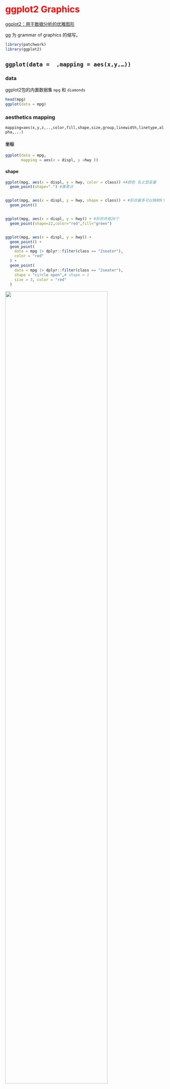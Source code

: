 # ggplot2 Graphics {#sec-ggplot2 style="color:red"}

[ggplot2：用于数据分析的优雅图形](https://ggplot2-book.org/mastery)

gg 为 grammar of graphics 的缩写。

```r
library(patchwork)
library(ggplot2)
```

## `ggplot(data =  ,mapping = aes(x,y,…))`

### data

ggplot2包的内置数据集 `mpg` 和 `diamonds`

```r
head(mpg)
ggplot(data = mpg)
```

### aesthetics mapping

`mapping=aes(x,y,z,..,color,fill,shape,size,group,linewidth,linetype,alpha,...)`

#### 坐标

```r
ggplot(data = mpg,
       mapping = aes(x = displ, y =hwy ))
```

#### shape

```r
ggplot(mpg, aes(x = displ, y = hwy, color = class)) +#颜色 名义型变量
  geom_point(shape=".") #像素点


ggplot(mpg, aes(x = displ, y = hwy, shape = class)) + #形状最多可以映射6个
  geom_point()


ggplot(mpg, aes(x = displ, y = hwy)) + #形状共有26个
  geom_point(shape=22,color="red",fill="green")


ggplot(mpg, aes(x = displ, y = hwy)) + 
  geom_point() + 
  geom_point(
    data = mpg |> dplyr::filter(class == "2seater"), 
    color = "red"
  ) +
  geom_point(
    data = mpg |> dplyr::filter(class == "2seater"), 
    shape = "circle open",# shape = 1
    size = 3, color = "red"
  )
```

![](images/shape.png){fig-align="center" width="80%"}

```r
ggplot(mpg, aes(x = displ, y = hwy, size =cty)) +#大小 有序型变量
  geom_point()

ggplot(mpg, aes(x = displ, y = hwy, alpha = cty)) +#透明度 有序型变量
  geom_point(color="red") #更改外观
ggplot(mpg, aes(x = displ, y = hwy, linetype = drv)) + #线条类型
  geom_smooth()

ggplot(mpg, aes(x = displ, y = hwy, linewidth = drv)) + #线条粗细
  geom_smooth()
```

## geometry

-   Graphical primitives:

    -   `geom_blank()`: display nothing. Most useful for adjusting axes limits using data.

    -   `geom_point()`: points.

    -   `geom_path()`: paths.

    -   `geom_ribbon()`: ribbons, a path with vertical thickness.

    -   `geom_segment()`: a line segment, specified by start and end position.

    -   `geom_rect()`: rectangles.

    -   `geom_polygon()`: filled polygons.

    -   `geom_text()`: text.

<!-- -->

-   One variable:

    -   Discrete:

        -   `geom_bar()`: display distribution of discrete variable.

    -   Continuous:

        -   `geom_histogram()`: bin and count continuous variable, display with bars.

        -   `geom_density()`: smoothed density estimate.

        -   `geom_dotplot()`: stack individual points into a dot plot.

        -   `geom_freqpoly()`: bin and count continuous variable, display with lines.

-   Two variables:

    -   Both continuous:

        -   `geom_point()`: scatterplot.

        -   `geom_quantile()`: smoothed quantile regression.

        -   `geom_rug()`: marginal rug plots.

        -   `geom_smooth()`: smoothed line of best fit.

        -   `geom_text()`: text labels.

    -   Show distribution:

        -   `geom_bin2d()`: bin into rectangles and count.

        -   `geom_density2d()`: smoothed 2d density estimate.

        -   `geom_hex()`: bin into hexagons and count.

    -   At least one discrete:

        -   `geom_count()`: count number of point at distinct locations

        -   `geom_jitter()`: randomly jitter overlapping points.

    -   One continuous, one discrete:

        -   `geom_bar(stat = "identity")`: a bar chart of precomputed summaries.

        -   `geom_boxplot()`: boxplots.

        -   `geom_violin()`: show density of values in each group.

    -   One time, one continuous:

        -   `geom_area()`: area plot.

        -   `geom_line()`: line plot.

        -   `geom_step()`: step plot.

    -   Display uncertainty:

        -   `geom_crossbar()`: vertical bar with center.

        -   `geom_errorbar()`: error bars.

        -   `geom_linerange()`: vertical line.

        -   `geom_pointrange()`: vertical line with center.

    -   Spatial:

        -   `geom_map()`: fast version of for map data.`geom_polygon()`

-   Three variables:

    -   `geom_contour()`: contours.

    -   `geom_tile()`: tile the plane with rectangles.

    -   `geom_raster()`: fast version of for equal sized tiles.`geom_tile()`

```r
df <- data.frame(
  x = c(3, 1, 5), 
  y = c(2, 4, 6), 
  label = c("a","b","c")
)

p <- ggplot(df, aes(x, y, label = label)) + 
  labs(x = NULL, y = NULL) + # Hide axis label
  theme(plot.title = element_text(size = 12)) # Shrink plot title

(p + geom_point() + ggtitle("point") +
        p + geom_text() + ggtitle("text") +
        p + geom_bar(stat = "identity") + ggtitle("bar") )/
(p + geom_tile() + ggtitle("tile") +
     p + geom_raster() + ggtitle("raster")+
     p + geom_line() + ggtitle("line")) /
(p + geom_area() + ggtitle("area") +
    p + geom_path() + ggtitle("path") +
    p + geom_polygon() + ggtitle("polygon"))
```

### X=连续型变量

#### geom_point

```r
ggplot(data = mpg) + 
    geom_point(mapping = aes(x=displ,y=hwy),
               stat = "identity",position = "identity")
```

```r
ggplot(mpg, aes(displ,hwy)) +
    geom_point() |
    
    ggplot(mpg, aes(displ,hwy)) +
    geom_point(aes(size = displ/10)) + 
    scale_size_area(name="displ/10")
```

#### geom_line

```r
economics |> head()

ggplot(economics,aes(date,pop))+
    geom_line()+
    scale_x_date()

```

#### geom_smooth

```r
q <- ggplot(mpg, aes(displ, hwy)) +
    geom_point()

q+geom_smooth(method = "loess",span = 0.2,se=T) # loess 平滑局部回归   small n
                                   #span 0非常摆动，1不那么摆动

q+ geom_smooth(span = 1)  #不很摆动

library(MASS)
q+geom_smooth(method = "rlm")   # robust linear model  稳健线性模型

library(mgcv)
q+ geom_smooth(method = "gam", formula = y ~ s(x)) # gam 广义相加模型   n>1000
```

```r
binomial_smooth <- function(...) {
  geom_smooth(method = "glm", method.args = list(family = "binomial"), ...)
}



ggplot(rpart::kyphosis,aes(Age,as.numeric(Kyphosis)-1))+
    geom_point()+
    binomial_smooth()



```

#### geom_histogram

```r
ggplot(mpg, aes(hwy)) + geom_histogram(binwidth = 2.5)


ggplot(mpg, aes(hwy)) +
  geom_histogram(binwidth = 1) |
ggplot(mpg, aes(hwy)) +
  geom_histogram(aes(weight = displ), binwidth = 1) # 加权

ggplot(data = mpg) + 
    geom_histogram(aes(x=displ,y=after_stat(density)),
                   stat = "bin",position = "stack",
                   binwidth = 0.5
                   ) +
    scale_y_continuous(labels=scales::percent) +
    geom_density(aes(x=displ,y=after_stat(density)),
                 color="red", linewidth=1)



```

#### geom_bin2d()

```r
smaller <- diamonds |> 
  dplyr::filter(carat < 3)
ggplot(smaller, aes(x = carat, y = price)) +
  geom_bin2d()

# install.packages("hexbin")
ggplot(smaller, aes(x = carat, y = price)) +
  geom_hex()
```

#### geom_freqpoly

```r
ggplot(mpg, aes(hwy)) + 
  geom_freqpoly(binwidth = 2.5)
```

#### geom_density

```r

p <- ggplot(data = mpg)
p + geom_density(aes(displ,fill=drv),
                 stat = "density",position = "identity",
                 alpha=0.3
                 )+
    scale_y_continuous(labels = scales::percent)+
    labs(fill="图例名")+
    theme(legend.position = "top")

```

#### geom_rug

y→`sides="r","l"`

x→`sides="b","t"`

```r
p + geom_rug(aes(x=displ,y=hwy),
           sides = "br",color="brown")
```

#### geom_jitter

```r
p + geom_jitter(mapping = aes(x=displ,y=hwy),
               stat = "identity",position = "jitter")
```

### X=离散型变量

#### geom_bar

```r
ggplot(data = mpg) + 
    geom_bar(mapping = aes(x=factor(cyl),fill=drv),
             stat = "count",position = "stack") |
ggplot(data = mpg) + 
    geom_bar(mapping = aes(x=factor(cyl),fill=drv),
             position = "dodge")


ggplot(data = mpg) + 
    geom_col(mapping = aes(x=factor(cyl),y=hwy,fill=drv),
             position = "stack") |

ggplot(data = mpg) + 
    geom_col(mapping = aes(x=factor(cyl),y=hwy,fill=drv),
             position = "fill")+
    scale_y_continuous(labels = scales::label_percent())
```

有序条形图

```r
ggplot(mpg, aes(x = fct_infreq(class))) +  #降序条形图
  geom_bar()
```

#### geom_errorbar

-   geom_errorbarh

-   geom_linerange

-   geom_crossbar

-   geom_pointrange

```r
y <- c(18, 11, 16)
df <- data.frame(x = 1:3, y = y, se = c(1.2, 0.5, 1.0))

base <- ggplot(df, aes(x, y, ymin = y - se, ymax = y + se))
(base + geom_errorbar()|
base + geom_linerange()|
base + geom_ribbon())/
(base + geom_crossbar()|
base + geom_pointrange()|
base + geom_smooth(stat = "identity"))
```

```r
read_csv("data/g.csv") |> 
    summarise(
        mean=mean(liverweight),
        sd=sd(liverweight),
        .by=treatment
  ) |> 
    ggplot(aes(treatment,mean,fill=treatment))+
    geom_bar(stat = "identity")+
    geom_errorbar(aes(ymin=mean-sd,ymax=mean+sd),width=.2)
```

#### geom_dotplot

```r
ggplot(mpg)+geom_dotplot(mapping = aes(x=drv,y=hwy),
                 position = "identity",
                 stackdir = "center",binaxis = 'y',# stacking along y axis
                 fill="red",binwidth = 0.7)
```

#### geom_boxplot

```r
ggplot(mpg) + geom_boxplot(mapping = aes(x=drv,y=hwy),
             stat = "boxplot",position = "dodge",
             notch=TRUE, varwidth=TRUE,
             width=0.1,fill="green"
            )+
    geom_violin(aes(x=drv,y=hwy),alpha=0.2)

```

#### geom_violin

```r
ggplot(mpg) + geom_violin(mapping = aes(x=drv,y=hwy),
             stat = "ydensity",position = "dodge")
```

#### geom_tile

```r
# 设置随机数种子以确保结果的可重复性  
set.seed(10)  
  
# 生成随机数据集  
mydata <- tibble(  
  year = 2000:2024,  
  lung = runif(25),  
  liver = runif(25), 
  bone = runif(25),  
  luk = runif(25),  
  eso = runif(25),  
  gas = runif(25),   
  eye = runif(25),  
  brain = runif(25),  
  pan = runif(25),  
  kidney = runif(25),  
  breast= runif(25),  
)  |> pivot_longer(cols = -1,
                   names_to = "cancer",
                   values_to = "morbidity")

ggplot(mydata, aes(year, cancer)) +  
  geom_tile(aes(fill =morbidity)) +  
  scale_fill_gradient(low = "white", high = "red")

```

### 统计变换 statistical transformations

stat_bin()：geom_bar()，geom_freqpoly()，geom_histogram()

stat_bin2d()：geom_bin2d()

stat_bindot()：geom_dotplot()

stat_binhex()：geom_hex()

stat_boxplot()：geom_boxplot()

stat_contour()：geom_contour()

stat_quantile()：geom_quantile()

stat_smooth()：geom_smooth()

stat_sum()：geom_count()

stat_ecdf()：计算经验累积分布图。

stat_function()：根据 x 值的函数计算 y 值。

stat_summary()：将 Y 值汇总到不同的 X 值。

stat_summary2d() ：汇总分箱值。

stat_summary_hex()

stat_qq()：对分位数-分位数图执行计算。

stat_spoke()：将角度和半径转换为位置。

stat_unique()：删除重复的行。

```r
ggplot(diamonds) + 
  stat_summary(
    aes(x = cut, y = depth),
    geom = "errorbar",
    fun.min = min,
    fun.max = max,
    fun = mean
  )

ggplot(mpg, aes(trans, cty)) + 
    geom_point() + 
    stat_summary(geom = "point", fun = "mean", colour = "red", size = 4)
```

### 位置调整 position adjustments

#### 条

```r
ggplot(mpg, aes(x = drv, fill = class)) + 
  geom_bar(alpha = 1/5, position = "identity")|

ggplot(mpg, aes(x = drv, color = class)) + 
  geom_bar(fill = NA, position = "identity")

ggplot(mpg, aes(x = drv, fill = class)) + 
  geom_bar(position = "fill")|

ggplot(mpg, aes(x = drv, fill = class)) + 
  geom_bar(position = "dodge")
```

#### 点

position_nudge()：按固定偏移量移动点。

position_jitter()：为每个位置添加一点随机噪音。

position_jitterdodge()：躲避组内的点，然后添加一点随机噪音。

```r
ggplot(mpg, aes(x = factor(cyl), y = hwy)) + 
  geom_point(position = "identity") |
ggplot(mpg, aes(x = factor(cyl), y = hwy)) + 
  geom_point(position = "jitter")

ggplot(mpg, aes(x = factor(cyl), y = hwy)) + 
  geom_point(position =position_nudge(x=0.1,y=0))|
ggplot(mpg, aes(x = factor(cyl), y = hwy,color=factor(cyl))) + 
  geom_point(position = position_jitterdodge())

```

## 坐标系 coordinate

默认坐标系是笛卡尔坐标系

```r
bar <- ggplot(data = diamonds) + 
  geom_bar(
    mapping = aes(x = clarity, fill = clarity), 
    show.legend = FALSE,
    width = 1
  ) + 
  theme(aspect.ratio = 1)
bar
bar + coord_cartesian() |#笛卡尔坐标
bar + coord_flip()| #水平条形图
bar + coord_polar()#极坐标
```

## 坐标轴 axis

### 变换

```r

ggplot(mpg, aes(log10(cty),hwy)) +
    geom_point()+
    scale_x_log10()

```

### limits

```r
ggplot(mpg, aes(displ, hwy)) +
    geom_point(na.rm = TRUE) | 
ggplot(mpg, aes(displ, hwy)) +
    geom_point(na.rm = TRUE) +
    xlim(5, 6) +
    ylim(10, 25)

ggplot(mpg, aes(drv, hwy)) +
    geom_jitter(width = 0.25, na.rm = TRUE) +
    xlim("f", "r") +
    ylim(25, NA)
```

```r
# filter
mpg |>
  dplyr::filter(displ >= 5 & displ <= 6 & hwy >= 10 & hwy <= 25) |>
  ggplot(aes(x = displ, y = hwy)) +
  geom_point(aes(color = drv)) +
  geom_smooth(na.rm=TRUE)|
# limits
ggplot(mpg, aes(x = displ, y = hwy)) +
  geom_point(aes(color = drv)) +
  geom_smooth(na.rm=TRUE) +
  scale_x_continuous(limits = c(5, 6)) +    #取子集
  scale_y_continuous(limits = c(10, 25))  
```

### zooming

调整绘制的数据,在每个刻度中设置`coord_cartesian(xlim= ,ylim= )`

```r
ggplot(mpg, aes(x = displ, y = hwy)) +
  geom_point(aes(color = drv)) +
  geom_smooth() |
    ggplot(mpg, aes(x = displ, y = hwy)) +
  geom_point(aes(color = drv)) +
  geom_smooth()+
  coord_cartesian(xlim = c(5, 6), ylim = c(10, 25))   #放大局部
```

### 共享

shared 坐标轴相同

```r
x_scale <- scale_x_continuous(limits = range(mpg$displ))
y_scale <- scale_y_continuous(limits = range(mpg$hwy))
col_scale <- scale_color_discrete(limits = unique(mpg$drv))
ggplot(mpg[mpg$class=="suv",], aes(x = displ, y = hwy, color = drv)) +
  geom_point() +
  x_scale +
  y_scale +
  col_scale|
ggplot(mpg[mpg$class=="compact",], aes(x = displ, y = hwy, color = drv)) +
  geom_point() +
  x_scale +
  y_scale +
  col_scale
```

## 标题 labels

```r
ggplot(mpg, aes(cty, hwy)) +
    geom_point(alpha = 1 / 3) +
    xlab("city driving (mpg)") +
    ylab("highway driving (mpg)")+
    ggtitle("主标题")

ggplot(mpg, aes(x = displ, y = hwy)) +
  geom_point(aes(color = class)) +
  geom_smooth(se = FALSE) +
  labs(
    x = "Engine displacement (L)",
    y = "Highway fuel economy (mpg)",
    color = "Car type", # 图例 美学映射color
    title = "Fuel efficiency generally decreases with engine size",
    subtitle = "Two seaters (sports cars) are an 
    exception because of their light weight",
    caption = "Data from fueleconomy.gov"
  )
```

## 注释 annotation

### 文本 text

```r
# 字体
df <- data.frame(x = 1, y = 3:1, family = c("sans", "serif", "mono"))
ggplot(df, aes(x, y)) + 
  geom_text(aes(label = family, family = family))

# 样式
df <- data.frame(x = 1, y = 3:1, face = c("plain", "bold", "italic"))
ggplot(df, aes(x, y)) + 
  geom_text(aes(label = face, fontface = face))

# 位置
df <- data.frame(
  x = c(1, 1, 2, 2, 1.5),
  y = c(1, 2, 1, 2, 1.5),
  text = c(
    "bottom-left", "top-left",  
    "bottom-right", "top-right", "center"
  )
)
ggplot(df, aes(x, y)) +
  geom_text(aes(label = text))|
ggplot(df, aes(x, y)) +
  geom_text(aes(label = text), vjust = "inward", hjust = "inward")


# 自定义
df <- data.frame(
  treatment = c("a", "b", "c"), 
  response = c(1.2, 3.4, 2.5)
)
ggplot(df, aes(treatment, response)) + 
  geom_point() + 
  geom_text(
    mapping = aes(label = paste0("(", response, ")")), 
    nudge_x = -0.3,
    nudge_y=.2
  ) 
```

```r
mtcars |>
    group_by(cyl,am) |> 
    summarise(n=n()) |> 
    mutate(pct = n / sum(n),
         lbls = scales::percent(pct)
         )|> 
    ggplot(aes(factor(cyl),pct,fill=factor(am)))+
    geom_bar(stat = "identity",position = "fill")+
    geom_text(mapping = aes(label=lbls),
              position = position_stack(vjust = 0.5),
              size=3
              )
```

```r
label_info <- mpg |>
    group_by(drv) |>
    arrange(desc(displ)) |>
    slice_head(n = 1)|>
    mutate(
        drive_type = case_when(       # vectorise multiple if_else () statements 
        drv == "f" ~ "front-wheel drive",
        drv == "r" ~ "rear-wheel drive",
        drv == "4" ~ "4-wheel drive")
        )|>
    dplyr::select(displ, hwy, drv, drive_type)

p <-ggplot(mpg, aes(x = displ, y = hwy, color = drv)) +
    geom_point(alpha = 0.3) +
    geom_smooth(method="lm",formula="y~x",se = FALSE) +
    theme(legend.position = "none")

p+  geom_text(#添加注释  geom_label 标签加背景框
    data = label_info, 
    aes(x = displ, y = hwy, label = drive_type),#label映射
    fontface = "bold", size = 5, nudge_y = 2
    )

p + ggrepel::geom_label_repel(                   
    data = label_info, 
    aes(x = displ, y = hwy, label = drive_type),
    fontface = "bold", size = 5, nudge_y = 2
  ) 


potential_outliers <- mpg |>
  dplyr::filter(hwy > 40 | (hwy > 20 & displ > 5))

ggplot(mpg, aes(x = displ, y = hwy)) +
  geom_point() +
  ggrepel::geom_text_repel(data = potential_outliers, aes(label = model)) +
  geom_point(data = potential_outliers, color = "red") +
  geom_point(
    data = potential_outliers,
    color = "red", size = 3, shape = "circle open"
  )
```

### markdown

```r
df <- data.frame(x = 1:3, y = 1:3)
base <- ggplot(df, aes(x, y)) + 
  geom_point() + 
  labs(x = "Axis title with *italics* and **boldface**")
base |
base + theme(axis.title.x = ggtext::element_markdown())  #ggtext::element_markdown
```

### 数学表达式

```r
tibble(
  x = 1:10,
  y = cumsum(x^2)) %>% 
  ggplot(aes(x, y)) +
  geom_point() +
  labs(
    x = quote(x[i]),
    y = quote(sum(x[i] ^ 2, i == 1, n)) #数学方程式
  )

values <- seq(from = -2, to = 2, by = .01)
df <- data.frame(x = values, y = values ^ 3)
ggplot(df, aes(x, y)) + 
  geom_path() + 
  labs(y = quote(f(x) == x^3))         #数学表达式   ？plotmath
```

### 线段 直线 箭头

geom_hline()

geom_vline()

geom_abline

geom_segment() arrow

```r
trend_text <- "Larger engine sizes tend to have lower fuel economy." |>
  str_wrap(width = 30)
trend_text
ggplot(mpg, aes(x = displ, y = hwy)) +
  geom_point() +
  annotate(
    geom = "label", x = 3.5, y = 38,
    label = trend_text,
    hjust = "left", color = "red"
  ) +
  annotate(
    geom = "segment",
    x = 3, y = 35, xend = 5, yend = 25, color = "red",
    arrow = arrow(type = "closed")
  )
```

```r
p <- ggplot(mpg, aes(displ, hwy)) +
  geom_point(
    data = dplyr::filter(mpg, manufacturer == "subaru"), 
    colour = "orange",
    size = 3
  ) +
  geom_point() 
p|p + 
  annotate(geom = "point", x = 5.5, y = 40, colour = "orange", size = 3) + 
  annotate(geom = "point", x = 5.5, y = 40) + 
  annotate(geom = "text", x = 5.6, y = 40, label = "subaru", hjust = "left")|
p + 
  annotate(
    geom = "curve", x = 4, y = 35, xend = 2.65, yend = 27, 
    curvature = .3, arrow = arrow(length = unit(2, "mm"))
  ) +
  annotate(geom = "text", x = 4.1, y = 35, label = "subaru", hjust = "left")

```

## scale

### x/y_continuous

```r
ggplot(mtcars, aes(x = wt, y = mpg)) + 
  geom_point() +
  scale_x_continuous(name = "Weight (1000 lbs.)",   
                     n.breaks = 10,                 
                     minor_breaks = NULL,           
                     limits = c(1.5, 5.5)) +        
  scale_y_continuous(name = "Miles per gallon",     
                     breaks = seq(10, 35, 5),       
                     minor_breaks = seq(10, 35, 1), 
                     limits = c(10, 35)) +          
  labs(title = "Fuel efficiency by car weight")


```

```r
ggplot(diamonds, aes(x = price, y = cut)) +
  geom_boxplot(alpha = 0.05) +
  scale_x_continuous(labels = scales::label_dollar(scale = 1/1000, suffix = "K"))

ggplot(diamonds, aes(x = cut, fill = clarity)) +
  geom_bar(position = "fill") +
  scale_y_continuous(name = "Percentage", labels = scales::label_percent())
```

### x/y_discrete

```r
ggplot(mpg,aes(x=factor(drv),fill=class))+
    geom_bar(position = "fill") ->p
p | p + scale_x_discrete(name = "drv",                                  
                   limits = c("f", "r"),    
                   labels = c('f'="drv='f'",'r'= "drv='r'"),
                   position = "top") 
```

### color

```r
RColorBrewer::display.brewer.all()
p <- ggplot(mpg, aes(x=displ, y=hwy, color=drv)) +
  geom_point(shape=19, size=3) 
p + ggthemes::scale_color_colorblind()
```

```r
p <- ggplot(mpg, aes(x=displ, y=hwy, color=cty)) +
  geom_point() 
p + ggtitle("A. Default color gradient")|
p + scale_color_gradient(low="grey", high="black") +
  ggtitle("B. Greyscale gradient")|
p + scale_color_gradient(low="red", high="blue") +
  ggtitle("C. Red-blue color gradient")

p + scale_color_steps(low="red", high="blue") +
  ggtitle("D. Red-blue binned color Gradient")|
p + scale_color_steps2(low="red", mid="white", high="blue",
                       midpoint=median(mtcars$disp)) +
  ggtitle("E. Red-white-blue binned gradient")|
p + scale_color_viridis_c(direction = -1) +    # viridis_c,d,b
  ggtitle("F. Viridis color gradient")

```

```r
df <- tibble(
  x = rnorm(10000),
  y = rnorm(10000)
)

ggplot(df, aes(x, y)) +
  geom_hex() +
  coord_fixed() +
  labs(title = "Default, continuous", x = NULL, y = NULL)

ggplot(df, aes(x, y)) +
  geom_hex() +
  coord_fixed() +
  scale_fill_viridis_c() +
  labs(title = "Viridis, continuous", x = NULL, y = NULL)

ggplot(df, aes(x, y)) +
  geom_hex() +
  coord_fixed() +
  scale_fill_viridis_b() +
  labs(title = "Viridis, binned", x = NULL, y = NULL)
```

### fill

```r
p <- ggplot(mpg,aes(drv,fill=class))+
    geom_bar()

p + ggtitle("A. Default colors")|
p + scale_fill_brewer(palette="Set2") +
  ggtitle("B. ColorBrewer Set2 palette")

p + scale_fill_viridis_d() +
  ggtitle("C. Viridis color scheme")|
p + scale_fill_manual(values=c("gold4", "orange2", "deepskyblue3", "blue4",
                               "brown2", "yellowgreen","lightpink")) +
  ggtitle("D. Manual color selection")
```

## 分面

```r
q <- ggplot(mpg,aes(x=displ))+
  geom_histogram(fill="lightblue")

# 一个分类变量
q + facet_wrap(~drv,nrow = 3)
q + facet_wrap(~drv,ncol = 3)  #

# 多个分类变量
q + facet_grid(drv~class)
q + facet_grid(drv~.)
q + facet_grid(.~drv)   #
```

```r
ggplot(mpg, aes(x = displ, y = hwy)) + 
  geom_point() + 
  facet_grid(drv ~ cyl) |
ggplot(mpg, aes(x = displ, y = hwy)) + 
  geom_point() + 
  facet_grid(drv ~ cyl, scales = "free_y")
```

## 主题

### 内置主题

```r
p <- ggplot(mpg,aes(displ,hwy))
p + theme_grey() + labs(title = "theme_grey")  |
p + theme_bw() + labs(title = "theme_bw")  
p + theme_minimal() + labs(title = "theme_minimal")|  
p + theme_classic() + labs(title = "theme_classic")
```

### 字体

```r
findfont <- function(x){
  suppressMessages(require(showtext))
  suppressMessages(require(dplyr))
  dplyr::filter(font_files(), grepl(x, family, ignore.case=TRUE)) |> 
    dplyr::select(path, file, family, face)
}

findfont("comic")
font_add(family = "Times New Roman", regular = "C:\\Windows\\Fonts\\Times New Roman\\times.ttf",
         bold = "C:\\Windows\\Fonts\\Times New Roman\\timesbd.ttf",
         italic = "C:\\Windows\\Fonts\\Times New Roman\\timesi.ttf",
         bolditalic = "C:\\Windows\\Fonts\\Times New Roman\\timesbi.ttf")
findfont("Times New Roman")
font_families()
```

### 自定义主题

```r
mytheme <- theme(plot.title=element_text(face="bold.italic",  size="14", color="brown"),
                 axis.title=element_text(face="bold.italic",  size=10, color="brown"),
                 axis.text=element_text(face="bold", size=9,  color="darkblue"), 
                 panel.background=element_rect(fill="white",  color="darkblue"),  
                 panel.grid.major.y=element_line(color="grey",  linetype=1),  
                 panel.grid.minor.y=element_line(color="grey",  linetype=2),  
                 panel.grid.minor.x=element_blank(),  legend.position="top") 
ggplot(mpg, aes(x=drv, y=hwy, fill=drv)) +  
  geom_boxplot() +  
  mytheme 

```

### 图例

```r
# 位置和布局
base <- ggplot(mpg, aes(x = displ, y = hwy)) +
  geom_point(aes(color = class))

base + theme(legend.position = "right") # the default
base + theme(legend.position = "left")
base + 
  theme(legend.position = "top") +
  guides(color = guide_legend(nrow = 3))
base + 
  theme(legend.position = "bottom") +
  guides(color = guide_legend(nrow = 2, override.aes = list(size = 4)))

# 文本

ggplot(mtcars, aes(wt, mpg, color = factor(cyl))) +
  geom_point(size=3) +
  scale_color_discrete(name="Cylinders") +
  labs(title = "Fuel Efficiency for 32 Automobiles",
       x = "Weight (1000 lbs)",
       y = "Miles per gallon") +
  theme(legend.position = c(.95, .95),
        legend.justification = c(1, 1),
        legend.background = element_rect(fill = "lightgrey",
                                         color = "white",
                                         linewidth = 1),
        legend.key = element_blank(),
        legend.direction = "horizontal")
```

```r
ggplot(mpg, aes(x = displ, y = hwy, color = drv)) +
  geom_point() +
  labs(
    title = "Larger engine sizes tend to have lower fuel economy",
    caption = "Source: https://fueleconomy.gov."
  ) +
  theme(
    legend.position = c(0.8, 0.9),
    legend.direction = "horizontal",
    legend.box.background = element_rect(color = "blue"),
    plot.title = element_text(face = "bold",hjust = 0.5),
    plot.title.position = "plot",
    plot.caption.position = "plot",
    plot.caption = element_text(hjust = 1)
  )
```

### 绘图区

```r
mtcars$am <- factor(mtcars$am, labels = c("Automatic", "Manual")) 
ggplot(data=mtcars, aes(x = disp, y = mpg)) +                     
  geom_point(aes(color=factor(cyl)), size=2) +                   
  geom_smooth(method="lm", formula = y ~ x + I(x^2),                             
              linetype="dotted", se=FALSE) +
  scale_color_discrete("Number of cylinders") +
  facet_wrap(~am, ncol=2) +                                      
  labs(title = "Mileage, transmission type, and number of cylinders",
       x = "Engine displacement (cu. in.)",
       y = "Miles per gallon") +
  theme_bw() +                                                  
  theme(strip.background = element_rect(fill = "white"),
        panel.grid.major = element_line(color="lightgrey"),
        panel.grid.minor = element_line(color="lightgrey",
                                        linetype="dashed"),
        axis.ticks = element_blank(),
        legend.position = "bottom",
        legend.key = element_blank())
```

## 图形布局patchwork

### 布局方式

```r
p1 <- ggplot(mpg, aes(x = drv, y = cty, color = drv)) + 
  geom_boxplot(show.legend = FALSE) + 
  labs(title = "Plot 1")

p2 <- ggplot(mpg, aes(x = drv, y = hwy, color = drv)) + 
  geom_boxplot(show.legend = FALSE) + 
  labs(title = "Plot 2")

p3 <- ggplot(mpg, aes(x = cty, color = drv, fill = drv)) + 
  geom_density(alpha = 0.5) + 
  labs(title = "Plot 3")

p4 <- ggplot(mpg, aes(x = hwy, color = drv, fill = drv)) + 
  geom_density(alpha = 0.5) + 
  labs(title = "Plot 4")

p5 <- ggplot(mpg, aes(x = cty, y = hwy, color = drv)) + 
  geom_point(show.legend = FALSE) + 
  facet_wrap(~drv) +
  labs(title = "Plot 5")

```

```r
p1 + p2
```

```r
p1 + p2 + p3 + p4
```

```r
p1 + p2 + p3 + plot_layout(ncol = 2)
```

```r
p1 / p2
p3 | p4
```

```r
p3 | (p2 / (p1 | p4))
```

```r
 layout <- "
AAB
C#B
CDD
"
  p1 + p2 + p3 + p4 + plot_layout(design = layout)
```

```r
p1 + p2 + p3 + plot_layout(ncol = 2, guides = "collect")
```

### 修改子图

```r
  p12 <- p1 + p2
  p12[[2]] <- p12[[2]] + theme_light()
  p12
  p1 + p4 & theme_minimal()
  p1 + p4 & scale_y_continuous(limits = c(NA, 45))
```

### 添加注释

```r
(p1 | p2) / p3 +                                      
  plot_annotation(title = '主标题',caption = "脚注",
                  theme = theme_gray(base_family = "mono")) &theme_minimal()+
   theme(axis.title = element_text(size=8),
        axis.text = element_text(size=8)
        )

(guide_area() / (p1 + p2) / (p3 + p4) / p5) +
  plot_annotation(
    title = "City and highway mileage for cars with different drive trains",
    caption = "Source: https://fueleconomy.gov."
  ) +
  plot_layout(
    guides = "collect",
    heights = c(1, 3, 2, 4)
  ) &
  theme(legend.position = "top",
        plot.title = element_text(hjust = 0.5))
```

### 图形编号

```r
p123 <- p1 | (p2 / p3)
p123 + plot_annotation(tag_levels = "I") # Uppercase roman numerics i


p123 + plot_annotation(tag_levels = "a") # lowercase letters A
p123 + plot_annotation(tag_levels = "1") #  numbers
  
p123[[2]] 
p123[[2]] <- p123[[2]] + plot_layout(tag_level = "new")
p123 + plot_annotation(tag_levels = c("I","a"))
```

### 图形插入

```r
  p1 + inset_element(p2, left = 0.6, bottom = 0.6, right = 1, top = 1)
  p24 <- p2 / p4 + plot_layout(guides = "collect")
  p1 + inset_element(p24, left = 0.5, bottom = 0.05, right = 0.95, top = 0.9)
  p12 <- p1 + inset_element(p2, left = 0.5, bottom = 0.5, right = 0.9, top = 0.95)
  p12 & theme_bw()
  p12 + plot_annotation(tag_levels = "A")
```

## 保存和删除

```r
library(svglite)
ggsave("ggsave.svg", width = 20, height = 20, units = "cm")
base::unlink("ggsave.svg")
```

## ggplot2 的内部结构

```r
p <- ggplot(mpg, aes(displ, hwy, color = drv)) + 
  geom_point(position = "jitter") +
  geom_smooth(method = "lm", formula = y ~ x) + 
  facet_wrap(vars(year)) + 
  ggtitle("A plot for expository purposes")
p
```

```r
ggprint <- function(x) {
  data <- ggplot_build(x)
  gtable <- ggplot_gtable(data)
  grid::grid.newpage()
  grid::grid.draw(gtable)
  return(invisible(x))
}
ggprint(p)
```

```r
p_built <- ggplot_build(p)

p_built $data
p_built $layout
p_built $plot

p_gtable <- ggplot_gtable(p_built)
p_gtable

```

```r
grid::grid.newpage()
grid::grid.draw(p_gtable)
```

## **ggproto对象**

```r
NewObject <- ggproto(
  `_class` = NULL,     # 类
  `_inherits` = NULL   # 继承
)
NewObject 
```

创建新类，子类继承
